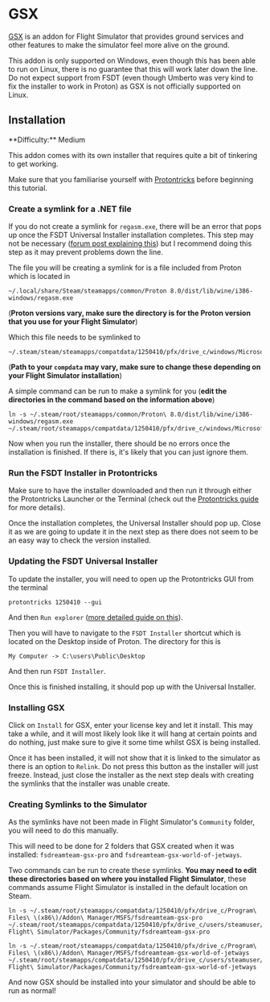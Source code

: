 
# GSX

[GSX](https://www.fsdreamteam.com/products_gsxpro.html) is an addon for Flight Simulator that provides ground services
and other features to make the simulator feel more alive on the ground.

<Callout type="warning" emoji="⚠️">
  This addon is only supported on Windows, even though this has been able to run
  on Linux, there is no guarantee that this will work later down the line. Do
  not expect support from FSDT (even though Umberto was very kind to fix the
  installer to work in Proton) as GSX is not officially supported on Linux.
</Callout>

## Installation

<Callout type="info" emoji="ℹ️">
  **Difficulty:** Medium
</Callout>

This addon comes with its own installer that requires quite a bit of tinkering to get working.

Make sure that you familiarise yourself with [Protontricks](/msfs/protontricks) before beginning this tutorial.

<Steps>

### Create a symlink for a .NET file

If you do not create a symlink for `regasm.exe`, there will be an error that pops up once the FSDT Universal Installer
installation completes. This step may not be necessary
([forum post explaining this](https://www.fsdreamteam.com/forum/index.php/topic,30014.msg193939/topicseen.html#msg193939))
but I recommend doing this step as it may prevent problems down the line.

The file you will be creating a symlink for is a file included from Proton which is located in

```
~/.local/share/Steam/steamapps/common/Proton 8.0/dist/lib/wine/i386-windows/regasm.exe
```

(**Proton versions vary, make sure the directory is for the Proton version that you use for your Flight Simulator**)

Which this file needs to be symlinked to

```
~/.steam/steam/steamapps/compatdata/1250410/pfx/drive_c/windows/Microsoft.NET/Framework/v4.0.30319/regasm.exe
```

(**Path to your `compdata` may vary, make sure to change these depending on your Flight Simulator installation**)

A simple command can be run to make a symlink for you (**edit the directories in the command based on the information
above**)

```shell copy
ln -s ~/.steam/root/steamapps/common/Proton\ 8.0/dist/lib/wine/i386-windows/regasm.exe ~/.steam/root/steamapps/compatdata/1250410/pfx/drive_c/windows/Microsoft.NET/Framework/v4.0.30319/regasm.exe
```

Now when you run the installer, there should be no errors once the installation is finished. If there is, it's likely
that you can just ignore them.

### Run the FSDT Installer in Protontricks

Make sure to have the installer downloaded and then run it through either the Protontricks Launcher or the Terminal
(check out the [Protontricks guide](/msfs/protontricks) for more details).

Once the installation completes, the Universal Installer should pop up. Close it as we are going to update it in the
next step as there does not seem to be an easy way to check the version installed.

### Updating the FSDT Universal Installer

To update the installer, you will need to open up the Protontricks GUI from the terminal

```shell copy
protontricks 1250410 --gui
```

And then `Run explorer` ([more detailed guide on this](/msfs/protontricks#terminal)).

Then you will have to navigate to the `FSDT Installer` shortcut which is located on the Desktop inside of Proton.
The directory for this is

```
My Computer -> C:\users\Public\Desktop
```

And then run `FSDT Installer`.

Once this is finished installing, it should pop up with the Universal Installer.

### Installing GSX

Click on `Install` for GSX, enter your license key and let it install. This may take a while, and it will most likely
look like it will hang at certain points and do nothing, just make sure to give it some time whilst GSX is being
installed.

Once it has been installed, it will not show that it is linked to the simulator as there is an option to `Relink`. Do
not press this button as the installer will just freeze. Instead, just close the installer as the next step deals with
creating the symlinks that the installer was unable create.

### Creating Symlinks to the Simulator

As the symlinks have not been made in Flight Simulator's `Community` folder, you will need to do this manually.

This will need to be done for 2 folders that GSX created when it was installed: `fsdreamteam-gsx-pro` and
`fsdreamteam-gsx-world-of-jetways`.

Two commands can be run to create these symlinks. **You may need to edit these directories based on where you installed
Flight Simulator**, these commands assume Flight Simulator is installed in the default location on Steam.

```shell copy filename="fsdreamteam-gsx-pro"
ln -s ~/.steam/root/steamapps/compatdata/1250410/pfx/drive_c/Program\ Files\ \(x86\)/Addon\ Manager/MSFS/fsdreamteam-gsx-pro ~/.steam/root/steamapps/compatdata/1250410/pfx/drive_c/users/steamuser/AppData/Roaming/Microsoft\ Flight\ Simulator/Packages/Community/fsdreamteam-gsx-pro
```

```shell copy filename="fsdreamteam-gsx-world-of-jetways"
ln -s ~/.steam/root/steamapps/compatdata/1250410/pfx/drive_c/Program\ Files\ \(x86\)/Addon\ Manager/MSFS/fsdreamteam-gsx-world-of-jetways ~/.steam/root/steamapps/compatdata/1250410/pfx/drive_c/users/steamuser/AppData/Roaming/Microsoft\ Flight\ Simulator/Packages/Community/fsdreamteam-gsx-world-of-jetways
```

</Steps>

And now GSX should be installed into your simulator and should be able to run as normal!
